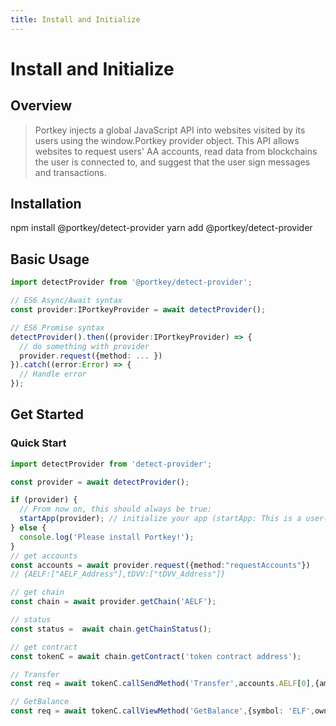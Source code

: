 ```yaml
---
title: Install and Initialize
---
```


# Install and Initialize

## Overview

> Portkey injects a global JavaScript API into websites visited by its users using the window.Portkey provider object. This API allows websites to request users' AA accounts, read data from blockchains the user is connected to, and suggest that the user sign messages and transactions.

## Installation

<Tabs>
  <TableItem value="npm" label="NPM">
    <CodeBlock language="bash">npm install @portkey/detect-provider</CodeBlock>
  </TableItem>
  <TableItem value="yarn" label="YARN">
    <CodeBlock language="bash">yarn add @portkey/detect-provider</CodeBlock>
  </TableItem>
</Tabs>

## Basic Usage

```typescript
import detectProvider from '@portkey/detect-provider';

// ES6 Async/Await syntax
const provider:IPortkeyProvider = await detectProvider();

// ES6 Promise syntax
detectProvider().then((provider:IPortkeyProvider) => {
  // do something with provider
  provider.request({method: ... })
}).catch((error:Error) => {
  // Handle error
});
```

## Get Started

### Quick Start

```typescript
import detectProvider from 'detect-provider';

const provider = await detectProvider();

if (provider) {
  // From now on, this should always be true:
  startApp(provider); // initialize your app (startApp: This is a user-defined function.)
} else {
  console.log('Please install Portkey!');
}
// get accounts
const accounts = await provider.request({method:"requestAccounts"})
// {AELF:["AELF_Address"],tDVV:["tDVV_Address"]}

// get chain
const chain = await provider.getChain('AELF');

// status
const status =  await chain.getChainStatus();

// get contract
const tokenC = await chain.getContract('token contract address');

// Transfer
const req = await tokenC.callSendMethod('Transfer',accounts.AELF[0],{amount:100000,symbol:"ELF",to:'xxx'})

// GetBalance
const req = await tokenC.callViewMethod('GetBalance',{symbol: 'ELF',owner: "owner"})
```
